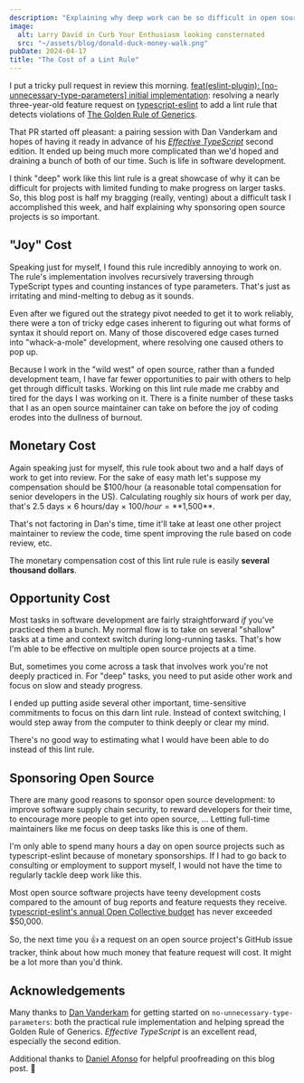 ```yaml
---
description: "Explaining why deep work can be so difficult in open source."
image:
  alt: Larry David in Curb Your Enthusiasm looking consternated
  src: "~/assets/blog/donald-duck-money-walk.png"
pubDate: 2024-04-17
title: "The Cost of a Lint Rule"
---
```



I put a tricky pull request in review this morning.
[feat(eslint-plugin): [no-unnecessary-type-parameters] initial implementation](https://github.com/typescript-eslint/typescript-eslint/pull/8173): resolving a nearly three-year-old feature request on [typescript-eslint](https://typescript-eslint.io) to add a lint rule that detects violations of [The Golden Rule of Generics](https://effectivetypescript.com/2020/08/12/generics-golden-rule).

That PR started off pleasant: a pairing session with Dan Vanderkam and hopes of having it ready in advance of his _[Effective TypeScript](https://effectivetypescript.com)_ second edition.
It ended up being much more complicated than we'd hoped and draining a bunch of both of our time.
Such is life in software development.

I think "deep" work like this lint rule is a great showcase of why it can be difficult for projects with limited funding to make progress on larger tasks.
So, this blog post is half my bragging (really, venting) about a difficult task I accomplished this week, and half explaining why sponsoring open source projects is so important.

<LabeledVideo
	alt="Donald Duck happily walking and counting a stack of dollar bills"
	description="Seen: corporate entities counting profits not spent on open source development. 🥲"
	original="https://tenor.com/view/choaruiburey-vaguibu-gif-12324115614053945085"
	src={donaldDuckMoneyWalk}
/>

## "Joy" Cost

Speaking just for myself, I found this rule incredibly annoying to work on.
The rule's implementation involves recursively traversing through TypeScript types and counting instances of type parameters.
That's just as irritating and mind-melting to debug as it sounds.

Even after we figured out the strategy pivot needed to get it to work reliably, there were a ton of tricky edge cases inherent to figuring out what forms of syntax it should report on.
Many of those discovered edge cases turned into "whack-a-mole" development, where resolving one caused others to pop up.

Because I work in the "wild west" of open source, rather than a funded development team, I have far fewer opportunities to pair with others to help get through difficult tasks.
Working on this lint rule made me crabby and tired for the days I was working on it.
There is a finite number of these tasks that I as an open source maintainer can take on before the joy of coding erodes into the dullness of burnout.

## Monetary Cost

Again speaking just for myself, this rule took about two and a half days of work to get into review.
For the sake of easy math let's suppose my compensation should be $100/hour (a reasonable total compensation for senior developers in the US).
Calculating roughly six hours of work per day, that's 2.5 days &times; 6 hours/day &times; $100/hour = **$1,500**.

That's not factoring in Dan's time, time it'll take at least one other project maintainer to review the code, time spent improving the rule based on code review, etc.

The monetary compensation cost of this lint rule rule is easily **several thousand dollars**.

## Opportunity Cost

Most tasks in software development are fairly straightforward _if_ you've practiced them a bunch.
My normal flow is to take on several "shallow" tasks at a time and context switch during long-running tasks.
That's how I'm able to be effective on multiple open source projects at a time.

But, sometimes you come across a task that involves work you're not deeply practiced in.
For "deep" tasks, you need to put aside other work and focus on slow and steady progress.

I ended up putting aside several other important, time-sensitive commitments to focus on this darn lint rule.
Instead of context switching, I would step away from the computer to think deeply or clear my mind.

There's no good way to estimating what I would have been able to do instead of this lint rule.

## Sponsoring Open Source

There are many good reasons to sponsor open source development: to improve software supply chain security, to reward developers for their time, to encourage more people to get into open source, ...
Letting full-time maintainers like me focus on deep tasks like this is one of them.

I'm only able to spend many hours a day on open source projects such as typescript-eslint because of monetary sponsorships.
If I had to go back to consulting or employment to support myself, I would not have the time to regularly tackle deep work like this.

Most open source software projects have teeny development costs compared to the amount of bug reports and feature requests they receive.
[typescript-eslint's annual Open Collective budget](https://opencollective.com/typescript-eslint) has never exceeded $50,000.

So, the next time you 👍 a request on an open source project's GitHub issue tracker, think about how much money that feature request will cost.
It might be a lot more than you'd think.

<LabeledVideo
	alt="Donald Duck unfazed by money being pushed at him by another duck"
	description="Increasing the money sent to open source projects won't solve all of our industry's issues, but it's certainly a start."
	original="https://giphy.com/gifs/money-donald-duck-109qivmw8Q6K52"
	src={donaldDuckMoneyPush}
/>

## Acknowledgements

Many thanks to [Dan Vanderkam](https://www.danvk.org) for getting started on `no-unnecessary-type-parameters`: both the practical rule implementation and helping spread the Golden Rule of Generics.
_Effective TypeScript_ is an excellent read, especially the second edition.

Additional thanks to [Daniel Afonso](https://www.danieljcafonso.com) for helpful proofreading on this blog post. 💖
